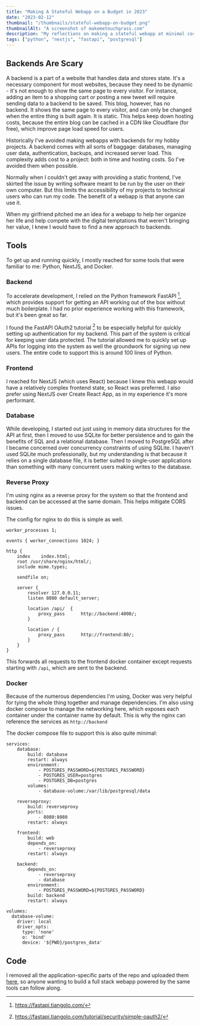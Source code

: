 ```yaml
---
title: "Making A Stateful Webapp on a Budget in 2023"
date: "2023-02-12"
thumbnail: "/thumbnails/stateful-webapp-on-budget.png"
thumbnailAlt: "A screenshot of makemetouchgrass.com"
description: "My reflections on making a stateful webapp at minimal cost."
tags: ["python", "nextjs", "fastapi", "postgresql"]
---
```

## Backends Are Scary

A backend is a part of a website that handles data and stores state.
It's a necessary component for most websites, because they need to be dynamic - it's not enough
to show the same page to every visitor.
For instance, adding an item to a shopping cart or posting a new tweet will 
require sending data to a backend to be saved.
This blog, however, has no backend. It shows the same page to every visitor, and 
can only be changed when the entire thing is built again. It is static.
This helps keep down hosting costs, because the entire blog can be cached in a CDN 
like Cloudflare (for free), which improve page load speed for users.

Historically I've avoided making webapps with backends for my hobby projects.
A backend comes with all sorts of baggage: databases, managing user data,
authentication, backups, and increased server load. This complexity adds cost to a project:
both in time and hosting costs. So I've avoided them when possible.

Normally when I couldn't get away with providing a static frontend, I've skirted the issue by
writing software meant to be run by the user on their own computer.
But this limits the accessibility of my projects to technical users who can run my code.
The benefit of a webapp is that anyone can use it.

When my girlfriend pitched me an idea for a webapp to help her organize her life and help 
compete with the digital temptations that weren't bringing her value,
I knew I would have to find a new approach to backends.

## Tools

To get up and running quickly, I mostly reached for some tools that were familiar to me:
Python, NextJS, and Docker.

### Backend

To accelerate development, I relied on the Python framework FastAPI [^ fastapi], which provides support for
getting an API working out of the box without much boilerplate. I had no prior experience working with this 
framework, but it's been great so far.

I found the FastAPI OAuth2 tutorial [^ fastapi-oauth2] to be especially helpful for quickly setting up authentication
for my backend. This part of the system is critical for keeping user data protected. The tutorial allowed
me to quickly set up APIs for logging into the system as well the groundwork for signing up new users.
The entire code to support this is around 100 lines of Python.

### Frontend

I reached for NextJS (which uses React) because I knew this webapp would have a relatively
complex frontend state, so React was preferred. I also prefer using NextJS over Create 
React App, as in my experience it's more performant.

### Database

While developing, I started out just using in memory data structures for the API at first, then I moved to use 
SQLite for better persistence and to gain the benefits of SQL and a relational database.
Then I moved to PostgreSQL after I became concerned
over concurrency constraints of using SQLite. I haven't used SQLite much professionally, but my understanding
is that because it relies on a single database file, it is better suited to single-user applications
than something with many concurrent users making writes to the database.

### Reverse Proxy

I'm using nginx as a reverse proxy for the system so that the frontend and backend can be accessed at the same 
domain. This helps mitigate CORS issues.

The config for nginx to do this is simple as well.

```
worker_processes 1;
 
events { worker_connections 1024; }
 
http {
    index    index.html;
    root /usr/share/nginx/html/;
    include mime.types;

    sendfile on;
 
    server {
        resolver 127.0.0.11;
        listen 8080 default_server;

        location /api/  {
            proxy_pass      http://backend:4000/;
        }

        location / {
            proxy_pass      http://frontend:80/;
        }
    }
}
```

This forwards all requests to the frontend docker container except requests starting with `/api`,
which are sent to the backend.

### Docker

Because of the numerous dependencies I'm using, Docker was very helpful for tying the whole thing together
and manage dependencies. I'm also using docker compose to manage the networking here, which exposes
each container under the container name by default. This is why the nginx can reference the services 
as `http://backend`

The docker compose file to support this is also quite minimal:

```
services:
    database:
        build: database
        restart: always
        environment:
            - POSTGRES_PASSWORD=${POSTGRES_PASSWORD}
            - POSTGRES_USER=postgres
            - POSTGRES_DB=postgres
        volumes:
            - database-volume:/var/lib/postgresql/data

    reverseproxy:
        build: reverseproxy
        ports:
            - 8080:8080
        restart: always

    frontend:
        build: web
        depends_on:
            - reverseproxy
        restart: always

    backend:
        depends_on:
            - reverseproxy
            - database
        environment:
            - POSTGRES_PASSWORD=${POSTGRES_PASSWORD}
        build: backend
        restart: always

volumes:
  database-volume:
    driver: local
    driver_opts:
      type: 'none'
      o: 'bind'
      device: '${PWD}/postgres_data'
```

## Code

I removed all the application-specific parts of the repo and uploaded them
[here](https://github.com/wcedmisten/python-nextjs-template),
so anyone wanting to build a full stack webapp powered by the same tools can
follow along.


[^ fastapi]: https://fastapi.tiangolo.com/
[^ fastapi-oauth2]: https://fastapi.tiangolo.com/tutorial/security/simple-oauth2/
